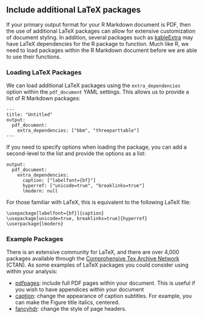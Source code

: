## Include additional LaTeX packages

<!--- https://tex.stackexchange.com/questions/171711/how-to-include-latex-package-in-r-markdown/452884#452884 --->

If your primary output format for your R Markdown document is PDF, then the use of additional LaTeX packages can allow for extensive customization of document styling. In addition, several packages such as [kableExtra](https://haozhu233.github.io/kableExtra/awesome_table_in_pdf.pdf) may have LaTeX dependencies for the R package to function. Much like R, we need to load packages within the R Markdown document before we are able to use their functions.

### Loading LaTeX Packages

We can load additional LaTeX packages using the `extra_dependencies` option within the `pdf_document` YAML settings. This allows us to provide a list of R Markdown packages:

```
---
title: "Untitled"
output: 
  pdf_document:
    extra_dependencies: ["bbm", "threeparttable"]
---
```

If you need to specify options when loading the package, you can add a second-level to the list and provide the options as a list:

```
output: 
  pdf_document:
    extra_dependencies:
      caption: ["labelfont={bf}"]
      hyperref: ["unicode=true", "breaklinks=true"]
      lmodern: null
```

For those familiar with LaTeX, this is equivalent to the following LaTeX file:

```
\usepackage[labelfont={bf}]{caption} 
\usepackage[unicode=true, breaklinks=true]{hyperref}
\userpackage{lmodern}
```

### Example Packages

There is an extensive community for LaTeX, and there are over 4,000 packages available through the [Comprohensive Tex Archive Network](https://ctan.org/) (CTAN). As some examples of LaTeX packages you could consider using within your analysis:

- [pdfpages](https://ctan.org/pkg/pdfpages?lang=en): include full PDF pages within your document. This is useful if you wish to have appendices within your document
- [caption](https://ctan.org/pkg/caption?lang=en): change the appearance of caption subtitles. For example, you can make the Figure title italics, centered.
- [fancyhdr](https://ctan.org/pkg/fancyhdr?lang=en): change the style of page headers.

<!--- ADD MORE PACKAGES --->

